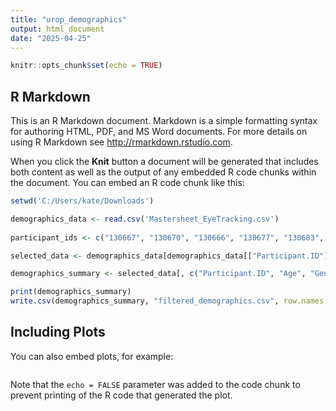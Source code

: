 ```yaml
---
title: "urop_demographics"
output: html_document
date: "2025-04-25"
---
```


```r
knitr::opts_chunk$set(echo = TRUE)
```

## R Markdown

This is an R Markdown document. Markdown is a simple formatting syntax for authoring HTML, PDF, and MS Word documents. For more details on using R Markdown see <http://rmarkdown.rstudio.com>.

When you click the **Knit** button a document will be generated that includes both content as well as the output of any embedded R code chunks within the document. You can embed an R code chunk like this:

```r

setwd('C:/Users/kate/Downloads')

demographics_data <- read.csv('Mastersheet_EyeTracking.csv')
  
participant_ids <- c("130667", "130670", "130666", "130677", "130683", "130694", "130700", "130703", "130705", "130719", "130576", "130657", "130681", "130659", "130660", "130662", "130792", "130702", "130826", "130718", "130801", "130580", "130658", "130669", "130854", "130704", "130699", "130850", "130814", "130685", "130656", "130655", "130821", "130866", "130811", "130712", "130794", "130819", "130816", "130791", "130825", "130817", "130661")

selected_data <- demographics_data[demographics_data[["Participant.ID"]] %in% participant_ids, ]

demographics_summary <- selected_data[, c("Participant.ID", "Age", "Gender", "Education", "Race", "MOCA")]

print(demographics_summary)
write.csv(demographics_summary, "filtered_demographics.csv", row.names = FALSE)

```

## Including Plots

You can also embed plots, for example:

```r

```

Note that the `echo = FALSE` parameter was added to the code chunk to prevent printing of the R code that generated the plot.
